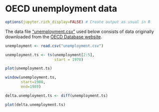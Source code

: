 # OECD unemployment data

```r
options(jupyter.rich_display=FALSE) # Create output as usual in R
```

The data file ["unemployment.csv"](https://github.com/melff/dataman-r/raw/main//dates-times-timeseries/OECD-unemployment.R) used below consists of data originally downloaded from the [OECD Database website](https://data.oecd.org).

```r
unemployment <- read.csv("unemployment.csv")
```

```r
unemployment.ts <- ts(unemployment[2:5],
                      start = 1970)
```

```r
plot(unemployment.ts)
```

```r
window(unemployment.ts,
       start=1980,
       end=1989)
```

```r
delta.unemployment.ts <- diff(unemployment.ts)
```

```r
plot(delta.unemployment.ts)
```
